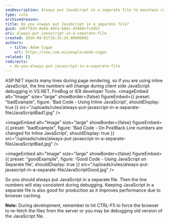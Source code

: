 ```yaml
---
seoDescription: Always put JavaScript in a separate file to maintain consistent line numbers during debugging and improve performance through browser caching
type: rule
archivedreason:
title: Do you always put JavaScript in a separate file?
guid: 1d6f7924-8e0a-4dfa-b8dc-d3960cfcd3b7
uri: always-put-javascript-in-a-separate-file
created: 2016-09-01T18:32:24.0000000Z
authors:
  - title: Adam Cogan
    url: https://ssw.com.au/people/adam-cogan
related: []
redirects:
  - do-you-always-put-javascript-in-a-separate-file
---
```


ASP.NET injects many lines during page rendering, so if you are using inline JavaScript, the line numbers will change during client side JavaScript debugging in VS.NET, FireBug or IE8 developer Tools.
<imageEmbed
  alt="Image"
  size="large"
  showBorder={false}
  figureEmbed={{
    preset: "badExample",
    figure: 'Bad Code - Using Inline JavaScript',
    shouldDisplay: true
  }}
  src="/uploads/rules/always-put-javascript-in-a-separate-file/JavaScriptBad1.jpg"
/>

<imageEmbed
  alt="Image"
  size="large"
  showBorder={false}
  figureEmbed={{
    preset: "badExample",
    figure: 'Bad Code - On PostBack Line numbers are changed for Inline JavaScript',
    shouldDisplay: true
  }}
  src="/uploads/rules/always-put-javascript-in-a-separate-file/JavaScriptBad.jpg"
/>

<imageEmbed
  alt="Image"
  size="large"
  showBorder={false}
  figureEmbed={{
    preset: "goodExample",
    figure: 'Good Code - Using JavaScript on Separate file',
    shouldDisplay: true
  }}
  src="/uploads/rules/always-put-javascript-in-a-separate-file/JavaScriptGood.jpg"
/>

So you should always put JavaScript in a separate file. Then the line numbers will stay consistent during debugging.
Keeping JavaScript in a separate file is also good for production as it improves performance due to browser caching.

**Note:** During development, remember to hit CTRL-F5 to force the browser to re-fetch the files from the server or you may be debugging old version of the JavaScript file.